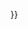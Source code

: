 <noinclude>{{pp-template|small=yes}}</noinclude><noinclude>
{{AutoTemplateDoc}}
</noinclude>{{Cleanup|reason={{{reason|}}}|time={{<includeonly>subst:</includeonly>#time:c}}}}